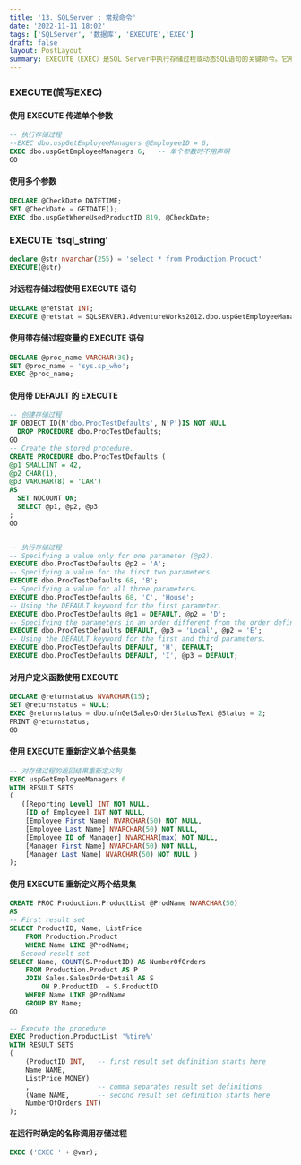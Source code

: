 ```yaml
---
title: '13. SQLServer : 常规命令'
date: '2022-11-11 18:02'
tags: ['SQLServer', '数据库', 'EXECUTE','EXEC']
draft: false
layout: PostLayout
summary: EXECUTE（EXEC）是SQL Server中执行存储过程或动态SQL语句的关键命令。它用于调用预编译的存储过程（提高性能）或运行动态生成的SQL（灵活处理不确定查询条件）。通过EXEC 过程名 参数调用存储过程，或用EXEC('SQL语句')执行动态SQL。支持输入/输出参数，但动态SQL需注意SQL注入风险，建议使用参数化查询（sp_executesql）。典型应用于业务逻辑封装、权限控制和复杂查询构建。
---
```


<TOCInline toc={props.toc}  />

### EXECUTE(简写EXEC)

#### 使用 EXECUTE 传递单个参数


```SQL
-- 执行存储过程
--EXEC dbo.uspGetEmployeeManagers @EmployeeID = 6; 
EXEC dbo.uspGetEmployeeManagers 6;   -- 单个参数时不用声明
GO  
```


#### 使用多个参数


```SQL
DECLARE @CheckDate DATETIME;  
SET @CheckDate = GETDATE();  
EXEC dbo.uspGetWhereUsedProductID 819, @CheckDate;  
```


### EXECUTE 'tsql_string'


```SQL
declare @str nvarchar(255) = 'select * from Production.Product'
EXECUTE(@str) 
```


#### 对远程存储过程使用 EXECUTE 语句


```SQL
DECLARE @retstat INT;  
EXECUTE @retstat = SQLSERVER1.AdventureWorks2012.dbo.uspGetEmployeeManagers @BusinessEntityID = 6; 
```



#### 使用带存储过程变量的 EXECUTE 语句


```SQL
DECLARE @proc_name VARCHAR(30);  
SET @proc_name = 'sys.sp_who';  
EXEC @proc_name;  
```



#### 使用带 DEFAULT 的 EXECUTE


```SQL
-- 创建存储过程
IF OBJECT_ID(N'dbo.ProcTestDefaults', N'P')IS NOT NULL  
  DROP PROCEDURE dbo.ProcTestDefaults;  
GO  
-- Create the stored procedure.  
CREATE PROCEDURE dbo.ProcTestDefaults (  
@p1 SMALLINT = 42,   
@p2 CHAR(1),   
@p3 VARCHAR(8) = 'CAR')  
AS   
  SET NOCOUNT ON;  
  SELECT @p1, @p2, @p3  
;  
GO  


-- 执行存储过程
-- Specifying a value only for one parameter (@p2).  
EXECUTE dbo.ProcTestDefaults @p2 = 'A';  
-- Specifying a value for the first two parameters.  
EXECUTE dbo.ProcTestDefaults 68, 'B';  
-- Specifying a value for all three parameters.  
EXECUTE dbo.ProcTestDefaults 68, 'C', 'House';  
-- Using the DEFAULT keyword for the first parameter.  
EXECUTE dbo.ProcTestDefaults @p1 = DEFAULT, @p2 = 'D';  
-- Specifying the parameters in an order different from the order defined in the procedure.  
EXECUTE dbo.ProcTestDefaults DEFAULT, @p3 = 'Local', @p2 = 'E';  
-- Using the DEFAULT keyword for the first and third parameters.  
EXECUTE dbo.ProcTestDefaults DEFAULT, 'H', DEFAULT;  
EXECUTE dbo.ProcTestDefaults DEFAULT, 'I', @p3 = DEFAULT;  

```


#### 对用户定义函数使用 EXECUTE

```SQL
DECLARE @returnstatus NVARCHAR(15);  
SET @returnstatus = NULL;  
EXEC @returnstatus = dbo.ufnGetSalesOrderStatusText @Status = 2;  
PRINT @returnstatus;  
GO  
```




#### 使用 EXECUTE 重新定义单个结果集



```sql
-- 对存储过程的返回结果重新定义列
EXEC uspGetEmployeeManagers 6 
WITH RESULT SETS  
(   
   ([Reporting Level] INT NOT NULL,  
    [ID of Employee] INT NOT NULL,  
    [Employee First Name] NVARCHAR(50) NOT NULL,  
    [Employee Last Name] NVARCHAR(50) NOT NULL,  
    [Employee ID of Manager] NVARCHAR(max) NOT NULL,  
    [Manager First Name] NVARCHAR(50) NOT NULL,  
    [Manager Last Name] NVARCHAR(50) NOT NULL )  
);  
```



#### 使用 EXECUTE 重新定义两个结果集


```SQL
CREATE PROC Production.ProductList @ProdName NVARCHAR(50)  
AS  
-- First result set  
SELECT ProductID, Name, ListPrice  
    FROM Production.Product  
    WHERE Name LIKE @ProdName;  
-- Second result set   
SELECT Name, COUNT(S.ProductID) AS NumberOfOrders  
    FROM Production.Product AS P  
    JOIN Sales.SalesOrderDetail AS S  
        ON P.ProductID  = S.ProductID   
    WHERE Name LIKE @ProdName  
    GROUP BY Name;  
GO  
  
-- Execute the procedure   
EXEC Production.ProductList '%tire%'  
WITH RESULT SETS   
(  
    (ProductID INT,   -- first result set definition starts here  
    Name NAME,  
    ListPrice MONEY)  
    ,                 -- comma separates result set definitions  
    (Name NAME,       -- second result set definition starts here  
    NumberOfOrders INT)  
);  
```



#### 在运行时确定的名称调用存储过程


```SQL
EXEC ('EXEC ' + @var);  
```





